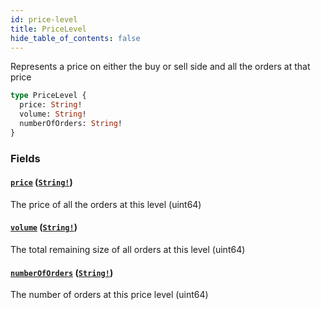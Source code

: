 ```yaml
---
id: price-level
title: PriceLevel
hide_table_of_contents: false
---
```



Represents a price on either the buy or sell side and all the orders at that price

```graphql
type PriceLevel {
  price: String!
  volume: String!
  numberOfOrders: String!
}
```


### Fields

#### [`price`](#) ([`String!`](/docs/mainnet/graphql/scalars/string))

The price of all the orders at this level (uint64)


#### [`volume`](#) ([`String!`](/docs/mainnet/graphql/scalars/string))

The total remaining size of all orders at this level (uint64)


#### [`numberOfOrders`](#) ([`String!`](/docs/mainnet/graphql/scalars/string))

The number of orders at this price level (uint64)




